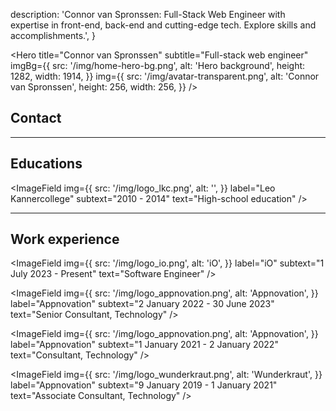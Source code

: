 
  description:
    'Connor van Spronssen: Full-Stack Web Engineer with expertise in front-end, back-end and cutting-edge tech. Explore skills and accomplishments.',
}

<Hero
  title="Connor van Spronssen"
  subtitle="Full-stack web engineer"
  imgBg={{
    src: '/img/home-hero-bg.png',
    alt: 'Hero background',
    height: 1282,
    width: 1914,
  }}
  img={{
    src: '/img/avatar-transparent.png',
    alt: 'Connor van Spronssen',
    height: 256,
    width: 256,
  }}
/>

<ContentContainer>

## Contact

<div className="grid grid-cols-2 gap-4 max-md:grid-cols-1">
  <Field label="Email" value="info@dobefu.com" />
  <Field label="Date of Birth" value="18 September 1997" />
</div>

---

## Educations

<div className="grid grid-cols-2 gap-4 max-md:grid-cols-1">
  <ImageField
    img={{
      src: '/img/logo_glu.png',
      alt: '',
    }}
    label="Grafisch Lyceum Utrecht"
    subtext="2015 - 2019"
    text="Game Developer"
  />

  <ImageField
    img={{
      src: '/img/logo_lkc.png',
      alt: '',
    }}
    label="Leo Kannercollege"
    subtext="2010 - 2014"
    text="High-school education"
  />
</div>

---

## Work experience

<ImageField
  img={{
    src: '/img/logo_io.png',
    alt: 'iO',
  }}
  label="iO"
  subtext="1 July 2023 - Present"
  text="Software Engineer"
/>

<ImageField
  img={{
    src: '/img/logo_appnovation.png',
    alt: 'Appnovation',
  }}
  label="Appnovation"
  subtext="2 January 2022 - 30 June 2023"
  text="Senior Consultant, Technology"
/>

<ImageField
  img={{
    src: '/img/logo_appnovation.png',
    alt: 'Appnovation',
  }}
  label="Appnovation"
  subtext="1 January 2021 - 2 January 2022"
  text="Consultant, Technology"
/>

<ImageField
  img={{
    src: '/img/logo_wunderkraut.png',
    alt: 'Wunderkraut',
  }}
  label="Appnovation"
  subtext="9 January 2019 - 1 January 2021"
  text="Associate Consultant, Technology"
/>

</ContentContainer>
